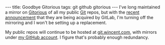 ---
title: Goodbye Gitorious
tags: git github gitorious
---
I've long maintained a mirror on [[Gitorious]] of all my public [[Git]] repos, but with the [https://about.gitlab.com/2015/03/03/gitlab-acquires-gitorious/ recent announcement] that they are being acquired by GitLab, I'm turning off the mirroring and I won't be setting up a replacement.

My public repos will continue to be hosted at [http://git.wincent.com/ git.wincent.com], with mirrors under [https://github.com/wincent my GitHub account]. I figure that's probably enough redundancy.
